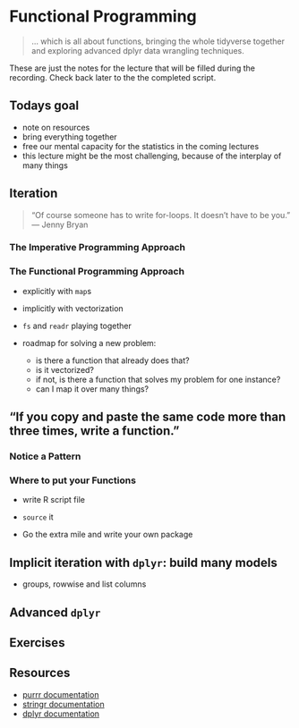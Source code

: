 # Functional Programming

> ... which is all about functions, bringing the whole tidyverse together and
  exploring advanced dplyr data wrangling techniques.

::: { .alert .alert-info}
These are just the notes for the lecture that
will be filled during the recording.
Check back later to the the completed script.
:::

<!-- ::: {.video-container} -->
<!-- <iframe class="video" src="https://www.youtube.com/embed/lwnZaHczseA" allowfullscreen></iframe> -->
<!-- ::: -->

## Todays goal

- note on resources
- bring everything together
- free our mental capacity for the statistics in the coming lectures
- this lecture might be the most challenging,
  because of the interplay of many things

## Iteration

> "Of course someone has to write for-loops.
  It doesn't have to be you."
> --- Jenny Bryan

### The Imperative Programming Approach

### The Functional Programming Approach

- explicitly with `map`s

- implicitly with vectorization
- `fs` and `readr` playing together

- roadmap for solving a new problem:
  - is there a function that already does that?
  - is it vectorized?
  - if not, is there a function that solves my problem for one instance?
  - can I map it over many things?

## "If you copy and paste the same code more than three times, write a function."

### Notice a Pattern

### Where to put your Functions

- write R script file
- `source` it

- Go the extra mile and write your own package

## Implicit iteration with `dplyr`: build many models

- groups, rowwise and list columns

## Advanced `dplyr`

## Exercises

## Resources

- [purrr documentation](https://purrr.tidyverse.org/)
- [stringr documentation](https://stringr.tidyverse.org/)
- [dplyr documentation](https://dplyr.tidyverse.org/)
